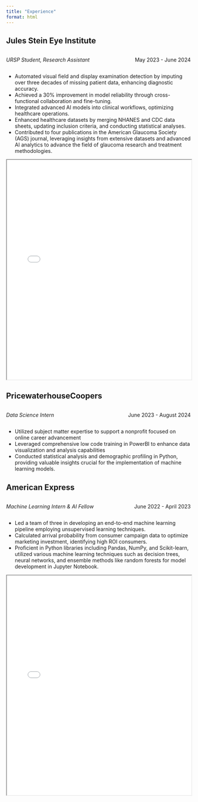 ```yaml
---
title: "Experience"
format: html
---
```


## Jules Stein Eye Institute

::: {style="overflow: hidden;"}
::: {style="float: left;"}
*URSP Student, Research Assistant*
:::

::: {style="float: right;"}
May 2023 - June 2024
:::
:::

-   Automated visual field and display examination detection by imputing over three decades of missing patient data, enhancing diagnostic accuracy.
-   Achieved a 30% improvement in model reliability through cross-functional collaboration and fine-tuning.
-   Integrated advanced AI models into clinical workflows, optimizing healthcare operations.
-   Enhanced healthcare datasets by merging NHANES and CDC data sheets, updating inclusion criteria, and conducting statistical analyses.
-   Contributed to four publications in the American Glaucoma Society (AGS) journal, leveraging insights from extensive datasets and advanced AI analytics to advance the field of glaucoma research and treatment methodologies.

::: {#fig-RefCardR}
<iframe width="100%" height="600" src="Research Manuscript - Jane Zou.pdf">

</iframe>
:::

## PricewaterhouseCoopers

::: {style="overflow: hidden;"}
::: {style="float: left;"}
*Data Science Intern*
:::

::: {style="float: right;"}
June 2023 - August 2024
:::
:::

-   Utilized subject matter expertise to support a nonprofit focused on online career advancement
-   Leveraged comprehensive low code training in PowerBI to enhance data visualization and analysis capabilities
-   Conducted statistical analysis and demographic profiling in Python, providing valuable insights crucial for the implementation of machine learning models.

## American Express

::: {style="overflow: hidden;"}
::: {style="float: left;"}
*Machine Learning Intern & AI Fellow*
:::

::: {style="float: right;"}
June 2022 - April 2023
:::
:::

-   Led a team of three in developing an end-to-end machine learning pipeline employing unsupervised learning techniques.
-   Calculated arrival probability from consumer campaign data to optimize marketing investment, identifying high ROI consumers.
-   Proficient in Python libraries including Pandas, NumPy, and Scikit-learn, utilized various machine learning techniques such as decision trees, neural networks, and ensemble methods like random forests for model development in Jupyter Notebook.

::: {#fig-RefCardR}
<iframe width="100%" height="600" src="AI Studio Final Project - AMEX Arrival Probability.pdf">

</iframe>
:::
